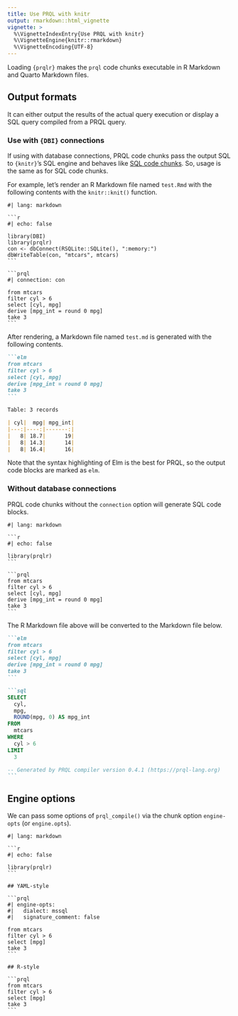 ```yaml
---
title: Use PRQL with knitr
output: rmarkdown::html_vignette
vignette: >
  %\VignetteIndexEntry{Use PRQL with knitr}
  %\VignetteEngine{knitr::rmarkdown}
  %\VignetteEncoding{UTF-8}
---
```


Loading `{prqlr}` makes the `prql` code chunks executable in R Markdown and Quarto Markdown files.

## Output formats

It can either output the results of the actual query execution or display a SQL query compiled from a PRQL query.

### Use with `{DBI}` connections

If using with database connections,
PRQL code chunks pass the output SQL to `{knitr}`'s SQL engine and
behaves like [SQL code chunks](https://bookdown.org/yihui/rmarkdown/language-engines.html#sql).
So, usage is the same as for SQL code chunks.

For example, let's render an R Markdown file named `test.Rmd` with the following contents
with the `knitr::knit()` function.

````verbatim
#| lang: markdown

```r
#| echo: false

library(DBI)
library(prqlr)
con <- dbConnect(RSQLite::SQLite(), ":memory:")
dbWriteTable(con, "mtcars", mtcars)
```

```prql
#| connection: con

from mtcars
filter cyl > 6
select [cyl, mpg]
derive [mpg_int = round 0 mpg]
take 3
```
````

After rendering, a Markdown file named `test.md` is generated with the following contents.

````markdown
```elm
from mtcars
filter cyl > 6
select [cyl, mpg]
derive [mpg_int = round 0 mpg]
take 3
```

Table: 3 records

| cyl|  mpg| mpg_int|
|---:|----:|-------:|
|   8| 18.7|      19|
|   8| 14.3|      14|
|   8| 16.4|      16|
````

Note that the syntax highlighting of Elm is the best for PRQL,
so the output code blocks are marked as `elm`.

### Without database connections

PRQL code chunks without the `connection` option will generate SQL code blocks.

````verbatim
#| lang: markdown

```r
#| echo: false

library(prqlr)
```

```prql
from mtcars
filter cyl > 6
select [cyl, mpg]
derive [mpg_int = round 0 mpg]
take 3
```
````

The R Markdown file above will be converted to the Markdown file below.

````markdown
```elm
from mtcars
filter cyl > 6
select [cyl, mpg]
derive [mpg_int = round 0 mpg]
take 3
```

```sql
SELECT
  cyl,
  mpg,
  ROUND(mpg, 0) AS mpg_int
FROM
  mtcars
WHERE
  cyl > 6
LIMIT
  3

-- Generated by PRQL compiler version 0.4.1 (https://prql-lang.org)
```
````

## Engine options

We can pass some options of `prql_compile()` via the chunk option `engine-opts` (or `engine.opts`).

````verbatim
#| lang: markdown

```r
#| echo: false

library(prqlr)
```

## YAML-style

```prql
#| engine-opts:
#|   dialect: mssql
#|   signature_comment: false

from mtcars
filter cyl > 6
select [mpg]
take 3
```

## R-style

```prql
from mtcars
filter cyl > 6
select [mpg]
take 3
```
````
